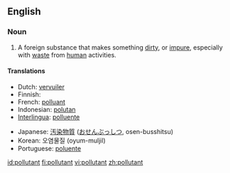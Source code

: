 ==English==

===Noun===
{{wikipedia}}
{{en-noun}}

# A foreign substance that makes something [[dirty]], or [[impure]], especially with [[waste]] from [[human]] activities.

====Translations====
{{top}}
* Dutch: [[vervuiler]] {{m}}
* Finnish: {{t|fi|saaste}}
* French: [[polluant]] {{m}}
* Indonesian: [[polutan]]
* [[Interlingua]]: [[polluente]]
{{mid}}
* Japanese: [[汚染物質]] ([[おせんぶっしつ]], osen-busshitsu)
* Korean: 오염물질 (oyum-muljil)
* Portuguese: [[poluente]]
{{bottom}}

[[id:pollutant]]
[[fi:pollutant]]
[[vi:pollutant]]
[[zh:pollutant]]